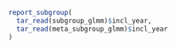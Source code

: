 ```r

report_subgroup(
  tar_read(subgroup_glmm)$incl_year,
  tar_read(meta_subgroup_glmm)$incl_year
)

```

